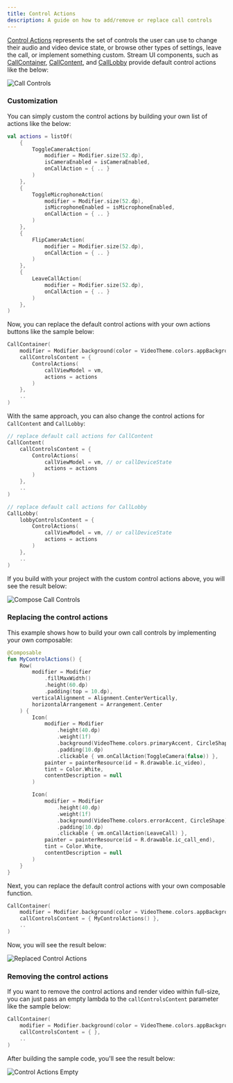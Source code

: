 ```yaml
---
title: Control Actions
description: A guide on how to add/remove or replace call controls
---
```


[Control Actions](../04-ui-components/04-call/04-call-controls.mdx) represents the set of controls the user can use to change their audio and video device state, or browse other types of settings, leave the call, or implement something custom.
Stream UI components, such as [CallContainer](../04-ui-components/04-call/01-call-container.mdx), [CallContent](../04-ui-components/04-call/03-call-content.mdx), and [CallLobby](06-lobby-preview.mdx) provide default control actions like the below:

![Call Controls](../assets/cookbook/replacing-call-controls.png)

### Customization

You can simply custom the control actions by building your own list of actions like the below:

```kotlin
val actions = listOf(
    {
        ToggleCameraAction(
            modifier = Modifier.size(52.dp),
            isCameraEnabled = isCameraEnabled,
            onCallAction = { .. }
        )
    },
    {
        ToggleMicrophoneAction(
            modifier = Modifier.size(52.dp),
            isMicrophoneEnabled = isMicrophoneEnabled,
            onCallAction = { .. }
        )
    },
    {
        FlipCameraAction(
            modifier = Modifier.size(52.dp),
            onCallAction = { .. }
        )
    },
    {
        LeaveCallAction(
            modifier = Modifier.size(52.dp),
            onCallAction = { .. }
        )
    },
)
```

Now, you can replace the default control actions with your own actions buttons like the sample below:

```kotlin
CallContainer(
    modifier = Modifier.background(color = VideoTheme.colors.appBackground),
    callControlsContent = {
        ControlActions(
            callViewModel = vm,
            actions = actions
        )
    },
    ..
)
```

With the same approach, you can also change the control actions for `CallContent` and `CallLobby`:

```kotlin
// replace default call actions for CallContent
CallContent(
    callControlsContent = {
        ControlActions(
            callViewModel = vm, // or callDeviceState
            actions = actions
        )
    },
    ..
)

// replace default call actions for CallLobby
CallLobby(
    lobbyControlsContent = {
        ControlActions(
            callViewModel = vm, // or callDeviceState
            actions = actions
        )
    },
    ..
)
```

If you build with your project with the custom control actions above, you will see the result below:

![Compose Call Controls](../assets/compose_call_controls_custom.png)

### Replacing the control actions

This example shows how to build your own call controls by implementing your own composable:

```kotlin
@Composable
fun MyControlActions() {
    Row(
        modifier = Modifier
            .fillMaxWidth()
            .height(60.dp)
            .padding(top = 10.dp),
        verticalAlignment = Alignment.CenterVertically,
        horizontalArrangement = Arrangement.Center
    ) {
        Icon(
            modifier = Modifier
                .height(40.dp)
                .weight(1f)
                .background(VideoTheme.colors.primaryAccent, CircleShape)
                .padding(10.dp)
                .clickable { vm.onCallAction(ToggleCamera(false)) },
            painter = painterResource(id = R.drawable.ic_video),
            tint = Color.White,
            contentDescription = null
        )

        Icon(
            modifier = Modifier
                .height(40.dp)
                .weight(1f)
                .background(VideoTheme.colors.errorAccent, CircleShape)
                .padding(10.dp)
                .clickable { vm.onCallAction(LeaveCall) },
            painter = painterResource(id = R.drawable.ic_call_end),
            tint = Color.White,
            contentDescription = null
        )
    }
}
```

Next, you can replace the default control actions with your own composable function.

```kotlin
CallContainer(
    modifier = Modifier.background(color = VideoTheme.colors.appBackground),
    callControlsContent = { MyControlActions() },
    ..
)
```

Now, you will see the result below:

![Replaced Control Actions](../../assets/control-actions-replaced.png)


### Removing the control actions

If you want to remove the control actions and render video within full-size, you can just pass an empty lambda to the `callControlsContent` parameter like the sample below:

```kotlin
CallContainer(
    modifier = Modifier.background(color = VideoTheme.colors.appBackground),
    callControlsContent = { },
    ..
)
```

After building the sample code, you'll see the result below:

![Control Actions Empty](../../assets/control-actions-empty.png)